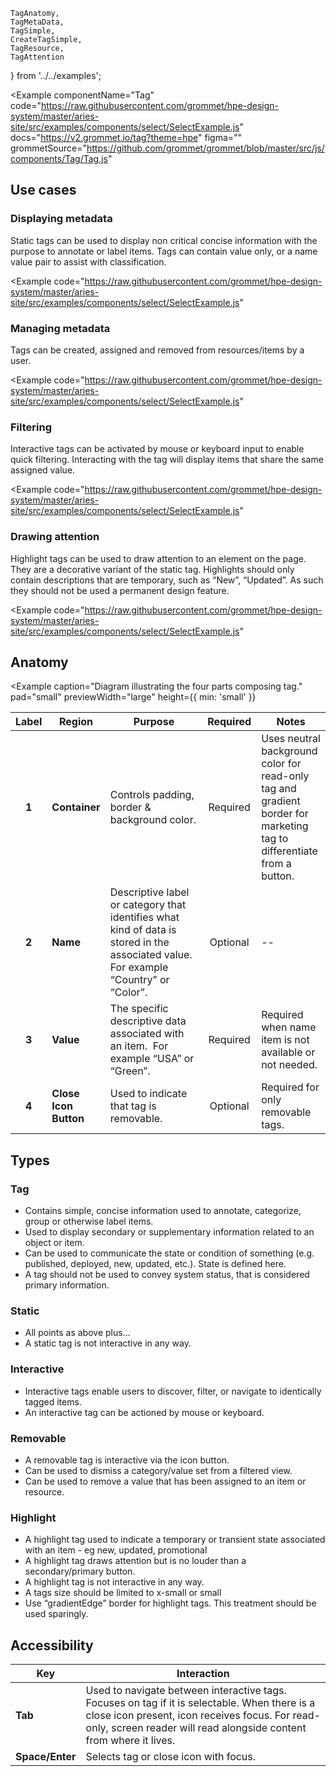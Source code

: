     TagAnatomy,
    TagMetaData,
    TagSimple,
    CreateTagSimple,
    TagResource,
    TagAttention
} from '../../examples';

<Example
  componentName="Tag"
  code="https://raw.githubusercontent.com/grommet/hpe-design-system/master/aries-site/src/examples/components/select/SelectExample.js"
  docs="https://v2.grommet.io/tag?theme=hpe"
  figma=""
  grommetSource="https://github.com/grommet/grommet/blob/master/src/js/components/Tag/Tag.js"
>
  <TagSimple />
</Example>

## Use cases

### Displaying metadata
Static tags can be used to display non critical concise information with
the purpose to annotate or label items. Tags can contain value only,
or a name value pair to assist with classification.

<Example
  code="https://raw.githubusercontent.com/grommet/hpe-design-system/master/aries-site/src/examples/components/select/SelectExample.js"
>
  <TagMetaData />
</Example>

### Managing metadata
Tags can be created, assigned and removed from resources/items by a user.

<Example
  code="https://raw.githubusercontent.com/grommet/hpe-design-system/master/aries-site/src/examples/components/select/SelectExample.js"
>
  <CreateTagSimple />
</Example>

### Filtering
Interactive tags can be activated by mouse or keyboard input to enable quick filtering.
Interacting with the tag will display items that share the same assigned value.

<Example
  code="https://raw.githubusercontent.com/grommet/hpe-design-system/master/aries-site/src/examples/components/select/SelectExample.js"
>
  <TagResource />
</Example>

### Drawing attention
Highlight tags can be used to draw attention to an element on the page.
They are a decorative variant of the static tag.
Highlights should only contain descriptions that are temporary, such as “New”,
“Updated”. As such they should not be used a permanent design feature.

<Example
  code="https://raw.githubusercontent.com/grommet/hpe-design-system/master/aries-site/src/examples/components/select/SelectExample.js"
>
  <TagAttention />
</Example>


## Anatomy

<Example
  caption="Diagram illustrating the four parts composing tag."
  pad="small"
  previewWidth="large"
  height={{ min: 'small' }}
>
  <TagAnatomy />
</Example>


| Label | Region        | Purpose                                                      | Required | Notes                                                       |
| :---: | ------------- | ------------------------------------------------------------ | :------: | ----------------------------------------------------------- |
| **1** | **Container** | Controls padding, border & background color.              | Required | Uses neutral background color for read-only tag and gradient border for marketing tag to differentiate from a button.                                                        |
| **2** | **Name**      | Descriptive label or category that identifies what kind of data is stored in the associated value. For example “Country” or “Color”.             | Optional | --                     |
| **3** | **Value**     | The specific descriptive data associated with an item.  For example “USA” or “Green”. | Required | Required when name item is not available or not needed. |
| **4** | **Close Icon Button**      | Used to indicate that tag is removable. | Optional | Required for only removable tags.  |


## Types

### Tag 
- Contains simple, concise information used to annotate, categorize, group or otherwise label items.
- Used to display secondary or supplementary information related to an object or item. 
- Can be used to communicate the state or condition of something (e.g. published, deployed, new, updated, etc.). State is defined here.
- A tag should not be used to convey system status, that is considered primary information.

### Static 
- All points as above plus...
- A static tag is not interactive in any way.

### Interactive 
- Interactive tags enable users to discover, filter, or navigate to identically tagged items.
- An interactive tag can be actioned by mouse or keyboard.

### Removable

- A removable tag is interactive via the icon button.
- Can be used to dismiss a category/value set from a filtered view.
- Can be used to remove a value that has been assigned to an item or resource.

### Highlight

- A highlight tag used to indicate a temporary or transient state associated with an item - eg new, updated, promotional
- A highlight tag draws attention but is no louder than a secondary/primary button.
- A highlight tag is not interactive in any way.
- A tags size should be limited to x-small or small
- Use “gradientEdge” border for highlight tags. This treatment should be used sparingly.


## Accessibility


| Key                   | Interaction                                                                                                                    |
| --------------------- | ------------------------------------------------------------------------------------------------------------------------------ |
| **Tab**               | Used to navigate between interactive tags. Focuses on tag if it is selectable. When there is a close icon present, icon receives focus. For read-only, screen reader will read alongside content from where it lives. |
| **Space/Enter**       | Selects tag or close icon with focus.                                                                                                     |
